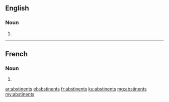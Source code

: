 ==English==

===Noun===
{{head|en}}

# {{plural of|abstinent}}

----

==French==

===Noun===
{{head|fr|g=m-p}}

# {{plural of|abstinent|lang=fr}}

[[ar:abstinents]]
[[el:abstinents]]
[[fr:abstinents]]
[[ku:abstinents]]
[[mg:abstinents]]
[[my:abstinents]]